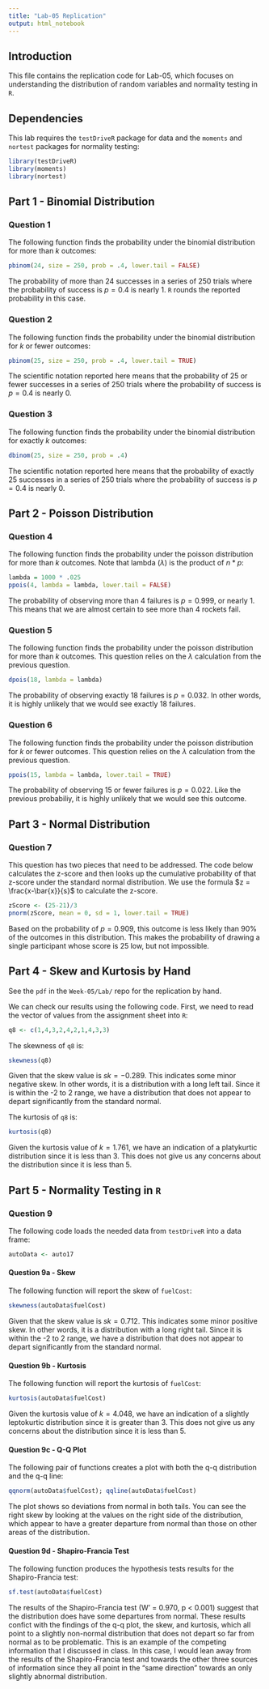 ```yaml
---
title: "Lab-05 Replication"
output: html_notebook
---
```


## Introduction
This file contains the replication code for Lab-05, which focuses on understanding the distribution of random variables and normality testing in `R`.

## Dependencies 
This lab requires the `testDriveR` package for data and the `moments` and `nortest` packages for normality testing:

```r
library(testDriveR)
library(moments)
library(nortest)
```

## Part 1 - Binomial Distribution
### Question 1
The following function finds the probability under the binomial distribution for more than *k* outcomes:

```r
pbinom(24, size = 250, prob = .4, lower.tail = FALSE)
```

The probability of more than 24 successes in a series of 250 trials where the probability of success is $p=0.4$ is nearly 1. `R` rounds the reported probability in this case.

### Question 2
The following function finds the probability under the binomial distribution for *k* or fewer outcomes:

```r
pbinom(25, size = 250, prob = .4, lower.tail = TRUE)
```

The scientific notation reported here means that the probability of 25 or fewer successes in a series of 250 trials where the probability of success is $p=0.4$ is nearly 0.

### Question 3
The following function finds the probability under the binomial distribution for exactly *k* outcomes:

```r
dbinom(25, size = 250, prob = .4)
```

The scientific notation reported here means that the probability of exactly 25 successes in a series of 250 trials where the probability of success is $p=0.4$ is nearly 0.

## Part 2 - Poisson Distribution
### Question 4
The following function finds the probability under the poisson distribution for more than *k* outcomes. Note that lambda ($\lambda$) is the product of $n*p$:

```r
lambda = 1000 * .025
ppois(4, lambda = lambda, lower.tail = FALSE)
```

The probability of observing more than 4 failures is $p=0.999$, or nearly 1. This means that we are almost certain to see more than 4 rockets fail.

### Question 5
The following function finds the probability under the poisson distribution for more than *k* outcomes. This question relies on the $\lambda$ calculation from the previous question.

```r
dpois(18, lambda = lambda)
```

The probability of observing exactly 18 failures is $p=0.032$. In other words, it is highly unlikely that we would see exactly 18 failures.

### Question 6
The following function finds the probability under the poisson distribution for *k* or fewer outcomes. This question relies on the $\lambda$ calculation from the previous question.

```r
ppois(15, lambda = lambda, lower.tail = TRUE)
```

The probability of observing 15 or fewer failures is $p=0.022$. Like the previous probabiliy, it is highly unlikely that we would see this outcome.

## Part 3 - Normal Distribution
### Question 7
This question has two pieces that need to be addressed. The code below calculates the z-score and then looks up the cumulative probability of that z-score under the standard normal distribution. We use the formula $z = \frac{x-\bar{x}}{s}$ to calculate the z-score.

```r
zScore <- (25-21)/3
pnorm(zScore, mean = 0, sd = 1, lower.tail = TRUE)
```

Based on the probability of $p=0.909$, this outcome is less likely than 90% of the outcomes in this distribution. This makes the probability of drawing a single participant whose score is 25 low, but not impossible.

## Part 4 - Skew and Kurtosis by Hand
See the `pdf` in the `Week-05/Lab/` repo for the replication by hand.

We can check our results using the following code. First, we need to read the vector of values from the assignment sheet into `R`:

```r
q8 <- c(1,4,3,2,4,2,1,4,3,3)
```

The skewness of `q8` is:

```r
skewness(q8)
```

Given that the skew value is $sk=-0.289$. This indicates some minor negative skew. In other words, it is a distribution with a long left tail. Since it is within the -2 to 2 range, we have a distribution that does not appear to depart significantly from the standard normal.

The kurtosis of `q8` is:

```r
kurtosis(q8)
```

Given the kurtosis value of $k=1.761$, we have an indication of a platykurtic distribution since it is less than 3. This does not give us any concerns about the distribution since it is less than 5.

## Part 5 - Normality Testing in `R`
### Question 9
The following code loads the needed data from `testDriveR` into a data frame:

```r
autoData <- auto17
```

#### Question 9a - Skew
The following function will report the skew of `fuelCost`:

```r
skewness(autoData$fuelCost)
```

Given that the skew value is $sk=0.712$. This indicates some minor positive skew. In other words, it is a distribution with a long right tail. Since it is within the -2 to 2 range, we have a distribution that does not appear to depart significantly from the standard normal.

#### Question 9b - Kurtosis
The following function will report the kurtosis of `fuelCost`:

```r
kurtosis(autoData$fuelCost)
```

Given the kurtosis value of $k=4.048$, we have an indication of a slightly leptokurtic distribution since it is greater than 3. This does not give us any concerns about the distribution since it is less than 5.

#### Question 9c - Q-Q Plot
The following pair of functions creates a plot with both the q-q distribution and the q-q line:

```r
qqnorm(autoData$fuelCost); qqline(autoData$fuelCost)
```

The plot shows so deviations from normal in both tails. You can see the right skew by looking at the values on the right side of the distribution, which appear to have a greater departure from normal than those on other areas of the distribution.

#### Question 9d - Shapiro-Francia Test
The following function produces the hypothesis tests results for the Shapiro-Francia test:

```r
sf.test(autoData$fuelCost)
```

The results of the Shapiro-Francia test (W' = 0.970, p < 0.001) suggest that the distribution does have some departures from normal. These results confict with the findings of the q-q plot, the skew, and kurtosis, which all point to a slightly non-normal distribution that does not depart so far from normal as to be problematic. This is an example of the competing information that I discussed in class. In this case, I would lean away from the results of the Shapiro-Francia test and towards the other three sources of information since they all point in the "same direction" towards an only slightly abnormal distribution.